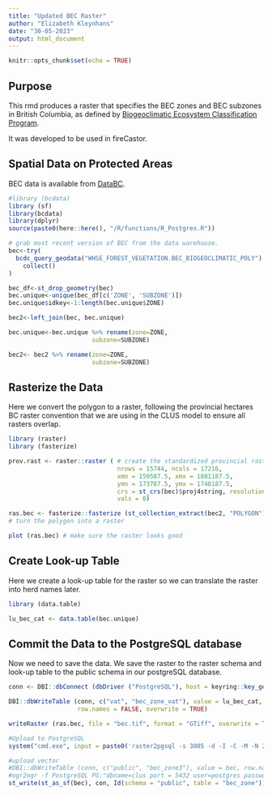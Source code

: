 ```yaml
---
title: "Updated BEC Raster"
author: "Elizabeth Kleynhans"
date: "30-05-2023"
output: html_document
---
```


```r
knitr::opts_chunk$set(echo = TRUE)
```

## Purpose
This rmd produces a raster that specifies the BEC zones and BEC subzones in British Columbia, as defined by [Biogeoclimatic Ecosystem Classification Program](https://www.for.gov.bc.ca/hre/becweb/). 

It was developed to be used in fireCastor.

## Spatial Data on Protected Areas
BEC data is available from  [DataBC](https://catalogue.data.gov.bc.ca/dataset/f358a53b-ffde-4830-a325-a5a03ff672c3). 

```r
#library (bcdata)
library (sf)
library(bcdata)
library(dplyr)
source(paste0(here::here(), "/R/functions/R_Postgres.R"))

# grab most recent version of BEC from the data warehouse.
bec<-try(
  bcdc_query_geodata("WHSE_FOREST_VEGETATION.BEC_BIOGEOCLIMATIC_POLY") %>%
    collect()
)

bec_df<-st_drop_geometry(bec)
bec.unique<-unique(bec_df[c('ZONE', 'SUBZONE')])
bec.unique$idkey<-1:length(bec.unique$ZONE)

bec2<-left_join(bec, bec.unique)

bec.unique<-bec.unique %>% rename(zone=ZONE,
                       subzone=SUBZONE)

bec2<- bec2 %>% rename(zone=ZONE,
                       subzone=SUBZONE)
```

## Rasterize the Data
Here we convert the polygon to a raster, following the provincial hectares BC raster convention that we are using in the CLUS model to ensure all rasters overlap.

```r
library (raster)
library (fasterize)

prov.rast <- raster::raster ( # create the standardized provincial raster with no data in it
                              nrows = 15744, ncols = 17216, 
                              xmn = 159587.5, xmx = 1881187.5, 
                              ymn = 173787.5, ymx = 1748187.5, 
                              crs = st_crs(bec)$proj4string, resolution = c(100, 100), 
                              vals = 0)

ras.bec <- fasterize::fasterize (st_collection_extract(bec2, "POLYGON"), prov.rast, field = "idkey") 
# turn the polygon into a raster

plot (ras.bec) # make sure the raster looks good
```

## Create Look-up Table
Here we create a look-up table for the raster so we can translate the raster into herd names later.

```r
library (data.table)

lu_bec_cat <- data.table(bec.unique)
```

## Commit the Data to the PostgreSQL database
Now we need to save the data. We save the raster to the raster schema and look-up table to the public schema in our postgreSQL database. 

```r
conn <- DBI::dbConnect (dbDriver ("PostgreSQL"), host = keyring::key_get('dbhost', keyring = 'postgreSQL'), dbname = keyring::key_get('dbname', keyring = 'postgreSQL'), port='5432', user = keyring::key_get('dbuser', keyring = 'postgreSQL'), password = keyring::key_get('dbpass', keyring = 'postgreSQL'))

DBI::dbWriteTable (conn, c("vat", "bec_zone_vat"), value = lu_bec_cat, 
                   row.names = FALSE, overwrite = TRUE)

writeRaster (ras.bec, file = "bec.tif", format = "GTiff", overwrite = TRUE)

#Upload to PostgreSQL
system("cmd.exe", input = paste0('raster2pgsql -s 3005 -d -I -C -M -N 2147483648  ', here::here(), '/bec.tif -t 100x100 rast.bec_current |  psql postgres://', keyring::key_get('dbuser', keyring = 'postgreSQL'), ':', keyring::key_get('dbpass', keyring = 'postgreSQL'), '@', keyring::key_get('dbhost', keyring = 'postgreSQL'), ':5432/clus'), show.output.on.console = FALSE, invisible = TRUE)

#upload vector
#DBI::dbWriteTable (conn, c("public", "bec_zone3"), value = bec, row.names = FALSE, overwrite = TRUE)
#ogr2ogr -f PostgreSQL PG:"dbname=clus port = 5432 user=postgres password=postgres" C:\Users\klochhea\Downloads\BCGW_7113060B_1711643177122_14632\BEC_BIOGEOCLIMATIC_POLY\BEC_POLY_polygon.shp -overwrite -progress --config PG_USE_COPY YES -nlt PROMOTE_TO_MULTI -lco precision=NO -nln bec_zone
st_write(st_as_sf(bec), con, Id(schema = "public", table = "bec_zone"))

```

